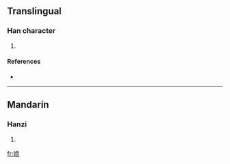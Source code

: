 ==Translingual==

===Han character===
{{Han char|rn=38|rad=女|as=10|sn=13|four=|canj=女竹月心 (VHBP), 女弓月心 (VNBP)}}

# {{defn|Han|sort=女10}}

====References====
* {{Han ref|kx=0269.181|hdz=21072.130|uh=5AD3|ud=23251}}

----

==Mandarin==

===Hanzi===
{{cmn-hanzi|pin=[[pì]] ([[pi4]])|wg=p'i<sup>4</sup>}}

# {{defn|Mandarin|sort=女10}}

[[fr:嫓]]